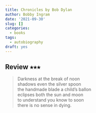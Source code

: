 ```yaml
---
title: Chronicles by Bob Dylan
author: Bobby Ingram
date: '2021-09-30'
slug: []
categories:
  - books
tags:
  - autobiography
draft: yes
---
```


## Review &#11089;&#11089;&#11089;

>Darkness at the break of noon  
shadows even the silver spoon   
the handmade blade a child's ballon  
eclipses both the sun and moon  
to understand you know to soon  
there is no sense in dying. 
 